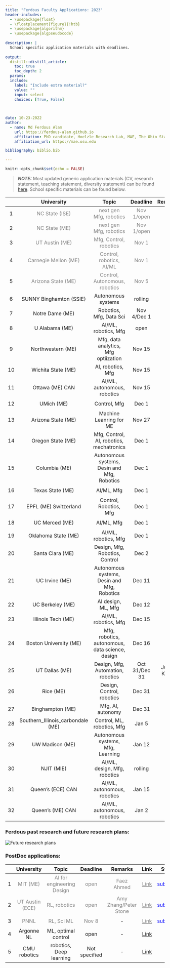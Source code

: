 ```yaml
---
title: "Ferdous Faculty Applications: 2023"
header-includes:
  - \usepackage{float}
  - \floatplacement{figure}{!htb}
  - \usepackage{algorithm}
  - \usepackage{algpseudocode}
  
description: |
  School specific application materials with deadlines.
  
output: 
  distill::distill_article:
    toc: true
    toc_depth: 2
  params:
  include:
    label: "Include extra material?"
    value: ""
    input: select
    choices: [True, False]

    
    
date: 10-23-2022
author:
  - name: Md Ferdous Alam
    url: https://ferdous-alam.github.io
    affiliation: PhD candidate, Hoelzle Research Lab, MAE, The Ohio State University
    affiliation_url: https://mae.osu.edu

bibliography: biblio.bib

---
```


```r
knitr::opts_chunk$set(echo = FALSE)
```

> **_NOTE:_** Most updated generic application materials (CV, research statement, teaching statement, diversity statement) can be found [here](https://drive.google.com/drive/folders/15JN0V_O5szYkRlhoUra7-2kI_ejop3Yr?usp=sharing). School specific materials can be found below. 


| | University| Topic | Deadline | Remarks | Link | Status | Materials|
|:-----:|:----------:|:-------:|:----------:|:---------:|:--------:|:------:|:-------:|
| 1 | <span style="color:gray">NC State (ISE) </span> | <span style="color:gray">next gen Mfg, robotics </span> | <span style="color:gray"> Nov 1/open</span> | - | [<span style="color:gray">Link</span>](https://connect.informs.org/HigherLogic/System/DownloadDocumentFile.ashx?DocumentFileKey=b32aac71-68cb-4d6c-856d-b19d859163b4) | <span style="color:blue">submitted</span> | [<img src="complete.png" width="30"/>](https://drive.google.com/drive/folders/15Tkb801gHWj-lMJAb617GvdT2I4FGlf-?usp=sharing)|
| 2 | <span style="color:gray">NC State (ME) </span>| <span style="color:gray">next gen Mfg, robotics</span> |  <span style="color:gray">Nov 1/open</span> | - | [<span style="color:gray">Link</span>](https://jobs.ncsu.edu/postings/171488) | <span style="color:blue">submitted</span>  | [<img src="complete.png" width="30"/>](https://drive.google.com/drive/folders/1Ek6pE02-_RZpbN_BfD19MHcsIUicZrvi?usp=sharing)|
| 3| <span style="color:gray">UT Austin (ME)</span>| <span style="color:gray">Mfg, Control, robotics </span>|  <span style="color:gray">Nov 1</span> | - | [<span style="color:gray">Link</span>](https://www.me.utexas.edu/people/faculty-jobs) | <span style="color:blue">submitted</span>  | [<img src="complete.png" width="30"/>](https://drive.google.com/drive/folders/1qRaopZu_5XeYXzz8b1Sz_thqd4yMkEwW?usp=sharing)|
| 4 | <span style="color:gray">Carnegie Mellon (ME)</span> | <span style="color:gray">Control, robotics, AI/ML </span>|  <span style="color:gray">Nov 1</span> | - | [<span style="color:gray">Link</span>](https://www.meche.engineering.cmu.edu/employment.html) | <span style="color:blue">submitted</span>  | [<img src="complete.png" width="30"/>](https://drive.google.com/drive/folders/1v110-X2JHrm_WB03S0RMQnLZUkRRT7Cu?usp=sharing)|
| 5 |  <span style="color:gray">Arizona State (ME)</span>|  <span style="color:gray">Control, Autonomous, robotics </span>|  <span style="color:gray">Nov 5 </span>| - |  [<span style="color:gray">Link</span>](https://apply.interfolio.com/113817) </span>|  <span style="color:blue"> submitted</span>| [<img src="complete.png" width="30"/>](https://drive.google.com/drive/folders/1OAWBKNQpPMdOdFl6bT6mVGRic-7laGNn?usp=sharing)|
| 6 | SUNNY Binghamton (SSIE)| Autonomous systems | rolling | - | [Link]() | $\sim$| [<img src="loading.png" width="30"/>](https://drive.google.com/drive/folders/1elDxTa6AVuseV0fpLrDMGTo8_sGJ3T4u?usp=sharing)|
| 7 | Notre Dame (ME)| Robotics, Mfg, Data Sci | Nov 4/Dec 1 | - |[Link](https://apply.interfolio.com/112134) | $\sim$| [<img src="complete.png" width="30"/>](https://drive.google.com/drive/folders/1tBV59Xem08EvDfIdGcsN2ptBDeicOJW2?usp=sharing)|
| 8 | U Alabama (ME) | AI/ML, robotics, Mfg | open | - | [Link](https://careers.ua.edu/jobs/mechanical-engineering-asst-assoc-professor-tuscaloosa-alabama-united-states) | $\sim$| [<img src="loading.png" width="30"/>]()|
| 9 | Northwestern (ME) | Mfg, data analytics, Mfg optiization | Nov 15 | - | [Link](https://www.mccormick.northwestern.edu/mechanical/careers/) | $\sim$| [<img src="loading.png" width="30"/>](https://drive.google.com/drive/folders/1Vg1CeXyTtgQadFfa7q2TZWNf_fL0q4y6?usp=sharing)|
| 10 | Wichita State (ME) | AI, robotics, Mfg  | Nov 15 | - | [Link](https://jobs.wichita.edu/postings/27298) | $\sim$| [<img src="loading.png" width="30"/>](https://drive.google.com/drive/folders/1_Btn-3rR7pWipCHMeKlqT_eaMaKDfZK9?usp=sharing)|
| 11 | Ottawa (ME) CAN| AI/ML, autonomous, robotics | Nov 15| - | [Link](https://uottawa.njoyn.com/CL3/xweb/Xweb.asp?tbtoken=ZltZRh5QRlU4Ygd2MSMnYVpUeWRdcUxYelBWTikEf2xFWUEdXEYdcxMHdkFcGVtXTnViXzpQ&chk=ZVpaShI%3D&CLID=57566&page=jobdetails&JobID=J1022-0837&lang=1) | $\sim$| [<img src="loading.png" width="30"/>]()|
| 12| UMich (ME) | Control, Mfg |  Dec 1 | - | [Link](https://me.engin.umich.edu/about/positions/faculty/) | $\sim$| [<img src="loading.png" width="30"/>](https://drive.google.com/drive/folders/1JRKS5mpGzz_guc45Dyf4IbvrDmo9vBbq?usp=sharing)|
| 13| Arizona State (ME) | Machine Leanring for ME |  Nov 27 | - | [Link](https://apply.interfolio.com/115629) | $\sim$| [<img src="loading.png" width="30"/>]()|
| 14 | Oregon State (ME) | Mfg, Control, AI, robotics, mechatronics | Dec 1 | - | [Link](https://jobs.oregonstate.edu/postings/125513) | $\sim$| [<img src="loading.png" width="30"/>](https://drive.google.com/drive/folders/1eyT9BXElHdIpBf23ZGsbVXeBDl7mfuq4?usp=sharing)|
| 15 | Columbia (ME)| Autonomous systems, Desin and Mfg, Robotics | Dec 1 | - | [Link](https://apply.interfolio.com/114276) | $\sim$| [<img src="loading.png" width="30"/>](https://drive.google.com/drive/folders/1k_tpw4XciVeLLrBWxCnDlhji7mGE6oij?usp=sharing)|
| 16 | Texas State (ME)| AI/ML, Mfg | Dec 1 | - | [Link](https://jobs.hr.txstate.edu/postings/40240) | $\sim$| [<img src="loading.png" width="30"/>]()|
| 17 | EPFL (ME) Switzerland| Control, Robotics, Mfg | Dec 1 | - | [Link](https://www.nature.com/naturecareers/job/two-faculty-positions-in-mechanical-engineering-swiss-federal-institute-of-technology-in-lausanne-epfl-764776?utm_campaign=google_jobs_apply&utm_source=google_jobs_apply&utm_medium=organic) | $\sim$| [<img src="loading.png" width="30"/>]()|
| 18 | UC Merced (ME) | AI/ML, Mfg | Dec 1 | - | [Link](https://aprecruit.ucmerced.edu/JPf01419) | $\sim$| [<img src="loading.png" width="30"/>]()|
| 19 | Oklahoma State (ME) | AI/ML, robotics, Mfg | Dec 1 | - | [Link](https://okstate.csod.com/ats/careersite/JobDetails.aspx?site=8&id=12429) | $\sim$| [<img src="loading.png" width="30"/>]()|
| 20 | Santa Clara (ME)| Design, Mfg, Robotics, Control | Dec 2 | - | [Link](https://wd1.myworkdaysite.com/en-US/recruiting/scu/scu/job/Santa-Clara-CA/Assistant-Professor-of-Mechanical-Engineering_R2846) | $\sim$| [<img src="loading.png" width="30"/>]()|
| 21 | UC Irvine (ME)| Autonomous systems, Desin and Mfg, Robotics | Dec 11 | - | [Link](https://recruit.ap.uci.edu/JPF07842) | $\sim$| [<img src="loading.png" width="30"/>](https://drive.google.com/drive/folders/11qbFXKhAaPnEyVMP-5AYTgcqZjpMov4d?usp=sharing)|
| 22 | UC Berkeley (ME) | AI design, ML, Mfg | Dec 12 | - | [Link](https://aprecruit.berkeley.edu/JPF03635) | $\sim$|[<img src="loading.png" width="30"/>](https://drive.google.com/drive/folders/1MQKITL9W8rooxQqnl6rwLebXQKU-EYT-?usp=sharing)|
| 23 | Illinois Tech (ME) | AI/ML, robotics, Mfg | Dec 15 | - | [Link](https://www.iit.edu/sites/default/files/2022-10/2022_mmae_faculty_search-manufacturing-final.pdf) | $\sim$| [<img src="loading.png" width="30"/>]()|
| 24 | Boston University (ME) | Mfg, robotics, autonomous, data science, design| Dec 16 | - | [Link](https://www.bu.edu/eng/departments/me/open-faculty-positions/#ASSISTANT%20PROFESSOR%20IN%20EMERGING%20AREAS) | $\sim$| [<img src="loading.png" width="30"/>](https://drive.google.com/drive/folders/1eK4-ZdkZOuosI69_G4QcYmOouP3npXIt?usp=sharing)|
| 25 | UT Dallas (ME)| Design, Mfg, Automation, robotics | Oct 31/Dec 31 | Justin Koeln | [Link](https://jobs.utdallas.edu/postings/20919) | $\sim$| [<img src="loading.png" width="30"/>](https://drive.google.com/drive/folders/1oYR1_clPlpMJoq_iF41OmYlnL21qgTvF?usp=sharing)|
| 26 | Rice (ME)| Design, Control, robotics | Dec 31 | - | [Link](https://apply.interfolio.com/114276) | $\sim$| [<img src="loading.png" width="30"/>](https://drive.google.com/drive/folders/1aLWNHjJ5-j2L6iJRqjQLK2GSpna8vHLD?usp=sharing)|
| 27 | Binghampton (ME)| Mfg, AI, autonomy | Dec 31 | - | [Link](https://binghamton.interviewexchange.com/jobofferdetails.jsp;jsessionid=C26E16D6051D3EE42EE4C2EF78BBA434?JOBID=155524) | $\sim$| [<img src="loading.png" width="30"/>]()|
| 28 | Southern_Illinois_carbondale (ME)| Control, ML, robotics, Mfg | Jan 5 | - | [Link](https://jobs.siu.edu/staff/job-details-staff?jobID=14494&job=assistant-professor-mechanical-engineering) | $\sim$| [<img src="loading.png" width="30"/>]()|
| 29 | UW Madison (ME)| Autonomous systems, Mfg, Learning | Jan 12 | - | [Link](https://apply.interfolio.com/114276) | $\sim$| [<img src="loading.png" width="30"/>](https://jobs.hr.wisc.edu/cw/en-us/job/515799/assistant-professor)|
| 30 | NJIT (MIE)| AI/ML, design, Mfg, robotics | rolling | - | [Link](https://njit.csod.com/ux/ats/careersite/1/home/requisition/4537?c=njit) | $\sim$| [<img src="loading.png" width="30"/>]()|
| 31 | Queen's (ECE) CAN| AI/ML, autonomous, robotics | Jan 15 | - | [Link](https://www.ece.queensu.ca/about-us/IBENG212201_ECE_MRE_Sept-2022.pdf) | $\sim$| [<img src="loading.png" width="30"/>]()|
| 32 | Queen's (ME) CAN| AI/ML, autonomous, robotics | Jan 2 | - | [Link](https://me.queensu.ca/About-Us/files/MME_TT_Robotics+Mechatronics_October_2022.pdf) | $\sim$| [<img src="loading.png" width="30"/>]()|





### Ferdous past research and future research plans:

![](future_plans_v1.png "Future research plans")


### PostDoc applications:

|  | University| Topic | Deadline | Remarks | Link | Status | Materials|
|:--------:|:----------:|:-------:|:----------:|:---------:|:--------:|:------:|:-------:|
| 1 | <span style="color:gray">MIT (ME)</span>| <span style="color:gray">AI for engineering Design</span> | <span style="color:gray">open</span>| <span style="color:gray">Faez Ahmed</span> | [<span style="color:gray">Link</span>](https://careers.peopleclick.com/careerscp/client_mit/external/en-us/gateway/viewFromLink.html?jobPostId=25495&localeCode=en-us) | <span style="color:blue">submitted</span>  | [<img src="complete.png" width="30"/>](https://drive.google.com/drive/folders/1FyW2MN88-WeY2KObS72ceq218kxU7rIa?usp=sharing)|
| 2 | <span style="color:gray">UT Austin (ECE)</span>| <span style="color:gray">RL, robotics </span>| <span style="color:gray">open | <span style="color:gray">Amy Zhang/Peter Stone </span>| [<span style="color:gray">Link</span>](https://ml.utexas.edu/postdoctoral-positions) | <span style="color:blue">submitted</span> | [<img src="complete.png" width="30"/>](https://drive.google.com/drive/folders/1Ck4xTIAB9KGcu-0t8S4Q8HpWUAPJ4Et-?usp=sharing)|
| 3 | <span style="color:gray">PNNL</span> | <span style="color:gray">RL, Sci ML </span>| <span style="color:gray">Nov 8 </span>| - | [<span style="color:gray">Link</span>](https://careers.pnnl.gov/jobs/5695?lang=en-us) | <span style="color:blue">submitted</span> | [<img src="complete.png" width="30"/>](https://drive.google.com/drive/folders/1JRKS5mpGzz_guc45Dyf4IbvrDmo9vBbq?usp=sharing)|
| 4 | Argonne NL | ML, optimal control | open | - | [Link](https://argonne.wd1.myworkdayjobs.com/en-US/Argonne_Careers/job/Lemont-IL-USA/Postdoctoral-Appointee--Optimization-and-Mathematics-for-Digital-Twins_414375) | $\sim$| [<img src="loading.png" width="30"/>](https://drive.google.com/drive/folders/1JRKS5mpGzz_guc45Dyf4IbvrDmo9vBbq?usp=sharing)|
| 5 | CMU robotics | robotics, Deep learning | Not specified | - | [Link](https://cmu.wd5.myworkdayjobs.com/en-US/CMU/job/Pittsburgh-PA/Postdoctoral-Fellow--Robotics-Institute_2018951?source=HigherEdJobs) | $\sim$| [<img src="loading.png" width="30"/>](https://drive.google.com/drive/folders/1JRKS5mpGzz_guc45Dyf4IbvrDmo9vBbq?usp=sharing)|


